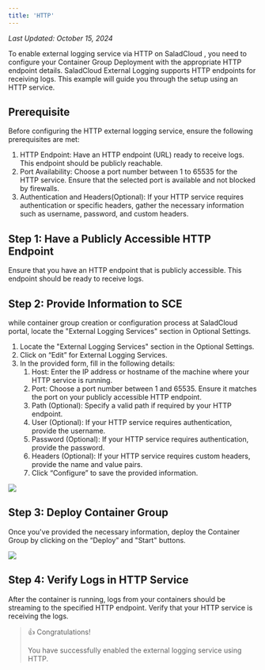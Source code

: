 ```yaml
---
title: 'HTTP'
---
```


*Last Updated: October 15, 2024*


To enable external logging service via HTTP on SaladCloud , you need to configure your Container Group Deployment with
the appropriate HTTP endpoint details. SaladCloud External Logging supports HTTP endpoints for receiving logs. This
example will guide you through the setup using an HTTP service.

## Prerequisite

Before configuring the HTTP external logging service, ensure the following prerequisites are met:

1. HTTP Endpoint: Have an HTTP endpoint (URL) ready to receive logs. This endpoint should be publicly reachable.
2. Port Availability: Choose a port number between 1 to 65535 for the HTTP service. Ensure that the selected port is
   available and not blocked by firewalls.
3. Authentication and Headers(Optional): If your HTTP service requires authentication or specific headers, gather the
   necessary information such as username, password, and custom headers.

## Step 1: Have a Publicly Accessible HTTP Endpoint

Ensure that you have an HTTP endpoint that is publicly accessible. This endpoint should be ready to receive logs.

## Step 2: Provide Information to SCE

while container group creation or configuration process at SaladCloud portal, locate the "External Logging Services"
section in Optional Settings.

1. Locate the "External Logging Services" section in the Optional Settings.
2. Click on “Edit” for External Logging Services.
3. In the provided form, fill in the following details:
   1. Host: Enter the IP address or hostname of the machine where your HTTP service is running.
   2. Port: Choose a port number between 1 and 65535. Ensure it matches the port on your publicly accessible HTTP
      endpoint.
   3. Path (Optional): Specify a valid path if required by your HTTP endpoint.
   4. User (Optional): If your HTTP service requires authentication, provide the username.
   5. Password (Optional): If your HTTP service requires authentication, provide the password.
   6. Headers (Optional): If your HTTP service requires custom headers, provide the name and value pairs.
   7. Click “Configure” to save the provided information.

<img src="/products/sce/container-groups/external-logging/images/configure-http.png" />

## Step 3: Deploy Container Group

Once you've provided the necessary information, deploy the Container Group by clicking on the “Deploy” and "Start"
buttons.

<img src="/products/sce/container-groups/external-logging/images/complete-http.png" />

## Step 4: Verify Logs in HTTP Service

After the container is running, logs from your containers should be streaming to the specified HTTP endpoint. Verify
that your HTTP service is receiving the logs.

> 👍 Congratulations!
>
> You have successfully enabled the external logging service using HTTP.

